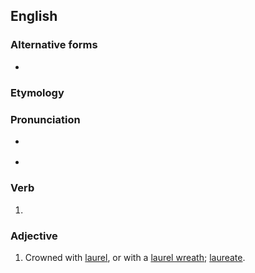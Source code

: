 ==English==

===Alternative forms===
* {{l|en|laurelled}}

===Etymology===
{{suffix|en|laurel|ed}}

===Pronunciation===
* {{a|UK}} {{IPA|/ˈlɒɹəld/|lang=en}}
* {{a|US}} {{IPA|/ˈlɔɹəld/|lang=en}}

===Verb===
{{head|en|verb form}}

# {{lb|en|US}} {{en-past of|laurel}}

===Adjective===
{{en-adj|-}}

# Crowned with [[laurel]], or with a [[laurel wreath]]; [[laureate]].
